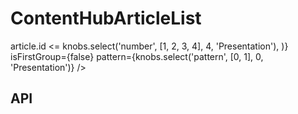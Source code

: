 
<Meta
  title="Components/ContentHubArticleList"
  component={ContentHubArticleList}
/>

# ContentHubArticleList

<Canvas>
  <Story name="Base component">
    <Podium transition="fade">
      <ContentHubArticleList
        articles={ContentHubArticleListFixture.articles.filter(
          (article) =>
            article.id <=
            knobs.select('number', [1, 2, 3, 4], 4, 'Presentation'),
        )}
        isFirstGroup={false}
        pattern={knobs.select('pattern', [0, 1], 0, 'Presentation')}
      />
    </Podium>
  </Story>
</Canvas>

## API

<ArgsTable of={ContentHubArticleList} />
